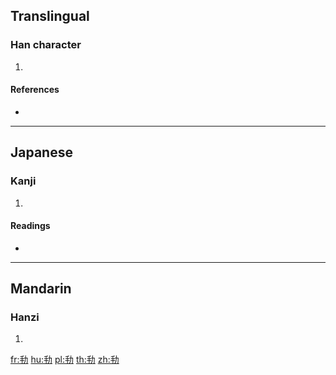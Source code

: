 {{character info/new}}
==Translingual==

===Han character===
{{Han char|rn=19|rad=力|as=04|sn=6|four=|canj=QKS,XQKS|ids=⿰手力}}

# {{defn|Han|sort=力04}}

====References====
* {{Han ref|kx=0146.240|dkj=02309|dj=0330.130|hdz=10367.060|uh=52A7|ud=21159}}

----

==Japanese==

===Kanji===
{{ja-kanji|grade=|rs=力04}}

# {{defn|lang=ja|sort=力04}}

====Readings====
* {{ja-readings|on=[[し]] (shi)|kun=[[かたい]] (katai)}}

----

==Mandarin==

===Hanzi===
{{cmn-hanzi|pin=[[zhǐ]] ([[zhi3]])|wg=chih<sup>3</sup>}}

# {{defn|lang=cmn|sort=力04}}

[[fr:劧]]
[[hu:劧]]
[[pl:劧]]
[[th:劧]]
[[zh:劧]]